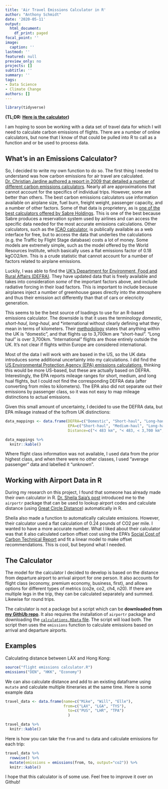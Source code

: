 ```yaml
---
title: 'Air Travel Emissions Calculator in R'
author: "Anthony Schmidt"
date: '2020-05-11'
output:
  html_document:
    df_print: paged
focal_point: ''
image:
  caption: ''
lastmod: ''
featured: null
preview_only: no
projects: []
subtitle: ''
summary: ''
tags:
- Data Science
- Climate Change
authors: []
---
```

```r
library(tidyverse)
```
**(TL;DR: [Here is the calculator](https://github.com/acircleda/Flight-Emissions-Calculator))**

I am hoping to soon be working with a data set of travel data for which I will need to calculate carbon emissions of flights. There are a number of online calculators, but none that I know of that could be pulled into R to call as a function and or be used to process data.

## What's in an Emissions Calculator?

So, I decided to write my own function to do so. The first thing I needed to understand was how carbon emissions for air travel are calculated. [Dr. Christian Jardine authored a report in 2009 that detailed a number of different carbon emissions calculators](https://www.eci.ox.ac.uk/research/energy/downloads/jardine09-carboninflights.pdf). Nearly all are approximations that cannot account for the specifics of individual trips. However, some are better than others. The best carbon emissions calculators use information available on airplane size, fuel burn, freight weight, passenger capacity, and a number of other factors. Some of that data is proprietery, as is [one of the best calculators offered by Sabre Holdings](https://www.sabreredappcentre.sabre.com/apps/Carbon-Emission-Calculator). This is one of the best because Sabre produces a reservation system used by airlines and can access the specific data needed for the most accurate emissions calculations. Other calculators, such as the [ICAO calculator](https://www.icao.int/environmental-protection/Carbonoffset/Pages/default.aspx), is publically available as a web interface for free, but to access the data that underlies the calculations (e.g. the Traffic by Flight Stage database) costs a lot of money. Some models are extremely simple, such as the model offered by the World Resources Institute, which basically uses a flat emissions factor of 0.18 kgCO2/km. This is a crude statistic that cannot account for a number of factors related to airplane emissions.

Luckily, I was able to find the [UK's Department for Environment, Food and Rural Affairs (DEFRA)](https://www.gov.uk/government/publications/greenhouse-gas-reporting-conversion-factors-2019). They have updated data that is freely available and takes into consideration *some* of the important factors above, and include radiative forcing in their load factors. This is important to include because airplanes inject a number of greenhouse gases directly into the atmosphere and thus their emission act differently than that of cars or elecricity generation.

This seems to be the best source of loadings to use for an R-based emissions calculator. The downside is that it uses the terminology *domestic, short-haul, long-haul*, and *international without clearly defining what they mean in terms of kilometers. Their [methodology](https://assets.publishing.service.gov.uk/government/uploads/system/uploads/attachment_data/file/829336/2019_Green-house-gas-reporting-methodology.pdf) states that anything within the UK is "domestic", and that flights up to 3,700km are "short-haul". "Long haul" is over 3,700km. "International" flights are those entirely outside the UK. It's not clear if flights within Europe are considered international. 

Most of the data I will work with are based in the US, so the UK data introduces some additional uncertainty into my calculations. I did find the [US Environmental Protection Agency (EPA) emissions calculations](https://www.epa.gov/sites/production/files/2020-04/documents/ghg-emission-factors-hub.pdf), thinking this would be more US-based, but these are actually based on DEFRA. Interestingly, the EPA reports mileage ranges for short, medium, and long hual flights, but I could not find the corresponding DEFRA data (after converting from miles to kilometers). The EPA also did not separate out their emissions by passenger class, so it was not easy to map mileage distinctions to actual emissions.

Given this small amount of uncertainty, I decided to use the DEFRA data, but EPA mileage instead of the to/from UK distinctions:

```r
data_mappings <- data.frame(DEFRA=c("Domestic", "Short-haul", "Long-haul"),
                            EPA=c("Short-haul", "Medium-haul", "Long-haul"),
                            Distance=c("< 483 km", "< 483, < 3,700 km", "> 3700 km"))

data_mappings %>%
  knitr::kable()
```


Where flight class information was not available, I used data from the prior highest class, and when there were no other classes, I used "average passenger" data and labelled it "unknown".

## Working with Airport Data in R

During my research on this project, I found that someone has already made their own calculator in R. [Dr. Sheila Saia's post](https://sheilasaia.rbind.io/post/2019-04-19-carbon-cost-calcs/) introduced me to the `airportr` package that can be used to lookup airport codes and calculate distance (using [Great Circle Distance](https://en.wikipedia.org/wiki/Great-circle_distance)) automatically in R.


Sheila also made a function to automatically calculate emissions. However, their calculator used a flat calculation of 0.24 pounds of CO2 per mile. I wanted to have a more accurate number. What I liked about their calculator was that it also calculated carbon offset cost using the EPA's [Social Cost of Carbon Technical Report](https://19january2017snapshot.epa.gov/sites/production/files/2016-12/documents/sc_co2_tsd_august_2016.pdf) and fit a linear model to make offset recommendations. This is cool, but beyond what I needed.

## The Calculator

The model for the calculator I decided to develop is based on the distance from departure airport to arrival airport for one person. It also accounts for flight class (economy, premium economy, business, first), and allows options for different types of metrics (co2e, co2, ch4, n20). If there are multiple legs in the trip, they can be calculated separately and summed. Likewise for round trips.

The calculator is not a package but a script which can be **downloaded from [my GithUb repo](https://github.com/acircleda/Flight-Emissions-Calculator)**. It also requires the installation of `airportr` package and downloading the [`calculations.RData` file](https://github.com/acircleda/Flight-Emissions-Calculator/blob/master/calculations.RData). The script will load both. The script then uses the `emissions` function to calculate emissions based on arrival and departure airports. 

## Examples

Calculating distance between LAX and Hong Kong:
```r
source("flight emissions calculator.R")
emissions("DEN", "HKK", "Economy")
```

We can also calculate distance and add to an existing dataframe using `mutate` and calculate multiple itineraries at the same time. Here is some example data

```r
travel_data <- data.frame(name=c("Mike", "Will", "Elle"),
                          from=c("LAX", "LGA", "TYS"),
                            to=c("PUS", "LHR", "TPA")
                            )

travel_data %>% 
  knitr::kable()
```

Here is how you can take the `from` and `to` data and calculate emissions for each trip:
```r
travel_data %>%
  rowwise() %>%
  mutate(emissions = emissions(from, to, output="co2")) %>%
  knitr::kable()
```

I hope that this calculator is of some use. Feel free to improve it over on Github!